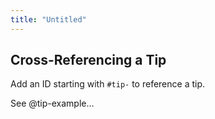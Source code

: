 ```yaml
---
title: "Untitled"
---
```


::: {#tip-example .callout-tip}
## Cross-Referencing a Tip

Add an ID starting with `#tip-` to reference a tip.
:::

See @tip-example...
